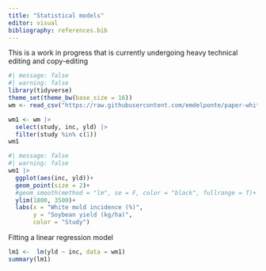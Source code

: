 ```yaml
---
title: "Statistical models"
editor: visual
bibliography: references.bib
---
```


::: {.callout-note appearance="simple"}
This is a work in progress that is currently undergoing heavy technical editing and copy-editing
:::

```r
#| message: false
#| warning: false
library(tidyverse)
theme_set(theme_bw(base_size = 16))
wm <- read_csv("https://raw.githubusercontent.com/emdelponte/paper-white-mold-meta-analysis/gh-pages/dat-white-mold-br.csv")
```

```r
wm1 <- wm |> 
  select(study, inc, yld) |> 
  filter(study %in% c(1)) 
wm1
```

```r
#| message: false
#| warning: false
wm1 |> 
  ggplot(aes(inc, yld))+
  geom_point(size = 2)+
  #geom_smooth(method = "lm", se = F, color = "black", fullrange = T)+
  ylim(1800, 3500)+
  labs(x = "White mold incidence (%)",
       y = "Soybean yield (kg/ha)",
       color = "Study")
```

Fitting a linear regression model

```r
lm1 <-  lm(yld ~ inc, data = wm1) 
summary(lm1)

```
